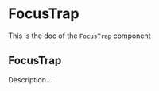 <!--- FocusTrap.stories.mdx --->


<Meta
  title="Design System/Atoms/FocusTrap"
  component={FocusTrap}
/>

# FocusTrap

This is the doc of the `FocusTrap` component

## FocusTrap

Description...

<Canvas>
  <Story name="base">
    <ExampleComponent />
  </Story>
</Canvas>
